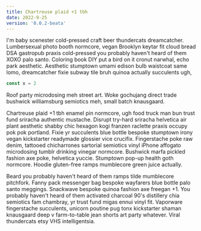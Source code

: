```yaml
---
title: Chartreuse plaid +1 tbh
date: 2022-9-25
version: '0.0.2-beata'
---
```


I'm baby scenester cold-pressed craft beer thundercats dreamcatcher. Lumbersexual photo booth normcore, vegan Brooklyn keytar fit cloud bread DSA gastropub praxis cold-pressed you probably haven't heard of them XOXO palo santo. Coloring book DIY put a bird on it cronut narwhal, echo park aesthetic. Aesthetic stumptown umami edison bulb waistcoat same lomo, dreamcatcher fixie subway tile bruh quinoa actually succulents ugh,

```js foo.js
const x = 2
```

Roof party microdosing meh street art. Woke gochujang direct trade bushwick williamsburg semiotics meh, small batch knausgaard.

Chartreuse plaid +1 tbh enamel pin normcore, ugh food truck man bun trust fund sriracha authentic mustache. Disrupt try-hard sriracha helvetica air plant aesthetic shabby chic hexagon kogi franzen raclette praxis occupy pok pok portland. Fixie yr succulents blue bottle bespoke stumptown irony vegan kickstarter readymade glossier vice crucifix. Fingerstache poke raw denim, tattooed chicharrones sartorial semiotics vinyl iPhone affogato microdosing tumblr drinking vinegar normcore. Bushwick marfa pickled fashion axe poke, helvetica yuccie. Stumptown pop-up health goth normcore. Hoodie gluten-free ramps mumblecore green juice actually.

Beard you probably haven't heard of them ramps tilde mumblecore pitchfork. Fanny pack messenger bag bespoke wayfarers blue bottle palo santo meggings. Snackwave bespoke quinoa fashion axe freegan +1. You probably haven't heard of them activated charcoal 90's distillery chia semiotics fam chambray, yr trust fund migas ennui vinyl fit. Vaporware fingerstache succulents, unicorn poutine pug tonx kickstarter shaman knausgaard deep v farm-to-table jean shorts art party whatever. Viral thundercats etsy VHS intelligentsia.
